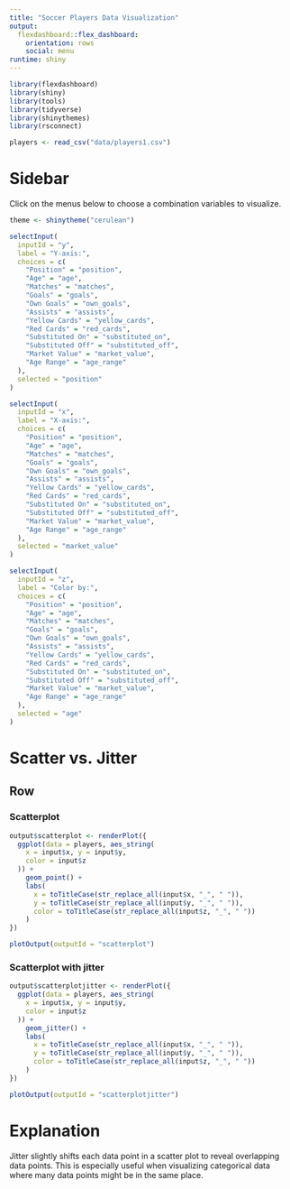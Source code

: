 ```yaml
---
title: "Soccer Players Data Visualization"
output: 
  flexdashboard::flex_dashboard:
    orientation: rows
    social: menu
runtime: shiny
---
```


```r
library(flexdashboard)
library(shiny)
library(tools)
library(tidyverse)
library(shinythemes)
library(rsconnect)
```

```r
players <- read_csv("data/players1.csv")
```


Sidebar {.sidebar}
=======================================================================

Click on the menus below to choose a combination variables to visualize. 

```r
theme <- shinytheme("cerulean")

selectInput(
  inputId = "y",
  label = "Y-axis:",
  choices = c(
    "Position" = "position",
    "Age" = "age",
    "Matches" = "matches",
    "Goals" = "goals",
    "Own Goals" = "own_goals",
    "Assists" = "assists",
    "Yellow Cards" = "yellow_cards",
    "Red Cards" = "red_cards",
    "Substituted On" = "substituted_on",
    "Substituted Off" = "substituted_off",
    "Market Value" = "market_value",
    "Age Range" = "age_range"
  ),
  selected = "position"
)

selectInput(
  inputId = "x",
  label = "X-axis:",
  choices = c(
    "Position" = "position",
    "Age" = "age",
    "Matches" = "matches",
    "Goals" = "goals",
    "Own Goals" = "own_goals",
    "Assists" = "assists",
    "Yellow Cards" = "yellow_cards",
    "Red Cards" = "red_cards",
    "Substituted On" = "substituted_on",
    "Substituted Off" = "substituted_off",
    "Market Value" = "market_value",
    "Age Range" = "age_range"
  ),
  selected = "market_value"
)

selectInput(
  inputId = "z",
  label = "Color by:",
  choices = c(
    "Position" = "position",
    "Age" = "age",
    "Matches" = "matches",
    "Goals" = "goals",
    "Own Goals" = "own_goals",
    "Assists" = "assists",
    "Yellow Cards" = "yellow_cards",
    "Red Cards" = "red_cards",
    "Substituted On" = "substituted_on",
    "Substituted Off" = "substituted_off",
    "Market Value" = "market_value",
    "Age Range" = "age_range"
  ),
  selected = "age"
)
```

Scatter vs. Jitter
=======================================================================

Row
-----------------------------------------------------------------------

### Scatterplot

```r

output$scatterplot <- renderPlot({
  ggplot(data = players, aes_string(
    x = input$x, y = input$y,
    color = input$z
  )) +
    geom_point() +
    labs(
      x = toTitleCase(str_replace_all(input$x, "_", " ")),
      y = toTitleCase(str_replace_all(input$y, "_", " ")),
      color = toTitleCase(str_replace_all(input$z, "_", " "))
    )
})

plotOutput(outputId = "scatterplot")
```

### Scatterplot with jitter

```r

output$scatterplotjitter <- renderPlot({
  ggplot(data = players, aes_string(
    x = input$x, y = input$y,
    color = input$z
  )) +
    geom_jitter() +
    labs(
      x = toTitleCase(str_replace_all(input$x, "_", " ")),
      y = toTitleCase(str_replace_all(input$y, "_", " ")),
      color = toTitleCase(str_replace_all(input$z, "_", " "))
    )
})

plotOutput(outputId = "scatterplotjitter")
```

Explanation 
=======================================================================

Jitter slightly shifts each data point in a scatter plot to reveal overlapping data points. This is especially useful when visualizing categorical data where many data points might be in the same place. 
